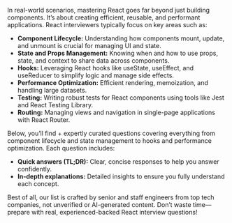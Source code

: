 In real-world scenarios, mastering React goes far beyond just building components. It’s about creating efficient, reusable, and performant applications. React interviewers typically focus on key areas such as:

- **Component Lifecycle:** Understanding how components mount, update, and unmount is crucial for managing UI and state.
- **State and Props Management:** Knowing when and how to use props, state, and context to share data across components.
- **Hooks:** Leveraging React hooks like useState, useEffect, and useReducer to simplify logic and manage side effects.
- **Performance Optimization:** Efficient rendering, memoization, and handling large datasets.
- **Testing:** Writing robust tests for React components using tools like Jest and React Testing Library.
- **Routing:** Managing views and navigation in single-page applications with React Router.

Below, you’ll find <QuestionCount />+ expertly curated questions covering everything from component lifecycle and state management to hooks and performance optimization. Each question includes:

- **Quick answers (TL;DR):** Clear, concise responses to help you answer confidently.
- **In-depth explanations:** Detailed insights to ensure you fully understand each concept.

Best of all, our list is crafted by senior and staff engineers from top tech companies, not unverified or AI-generated content. Don’t waste time—prepare with real, experienced-backed React interview questions!
